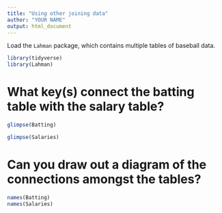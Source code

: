 ```yaml
---
title: "Using other joining data"
author: "YOUR NAME"
output: html_document
---
```


Load the `Lahman` package, which contains multiple tables of baseball data.

```r
library(tidyverse)
library(Lahman)
```

# What key(s) connect the batting table with the salary table?

```r
glimpse(Batting)
```


```r
glimpse(Salaries)
```


# Can you draw out a diagram of the connections amongst the tables?

```r
names(Batting)
names(Salaries)
```

